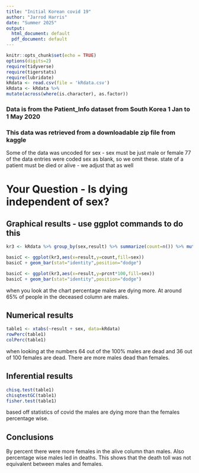 ```yaml
---
title: "Initial Korean covid 19"
author: "Jarrod Harris"
date: "Summer 2025"
output:
  html_document: default
  pdf_document: default
---
```


```r
knitr::opts_chunk$set(echo = TRUE)
options(digits=2)
require(tidyverse)
require(tigerstats)
require(lubridate)
kRdata <- read.csv(file = 'kRdata.csv')
kRdata <- kRdata %>%
mutate(across(where(is.character), as.factor))

```
### Data is from the Patient_Info dataset from South Korea 1 Jan to 1 May 2020
### This data was retrieved from a downloadable zip file from kaggle

Some of the data was uncoded for sex - sex must be just male or female
77 of the data entries were coded sex  as blank, so we omit these.
state of a patient must be died or alive - we adjust that as well   
  
# Your Question - Is dying independent of sex?






## Graphical results - use ggplot commands to do this 

```r
kr3 <- kRdata %>% group_by(sex,result) %>% summarize(count=n()) %>% mutate(prcnt=count/sum(count))
```

```r
basicC <- ggplot(kr3,aes(x=result,y=count,fill=sex))
basicC + geom_bar(stat="identity",position="dodge")
```





```r
basicC <- ggplot(kr3,aes(x=result,y=prcnt*100,fill=sex))
basicC + geom_bar(stat="identity",position="dodge")
```

when you look at the  chart percentage males are dying more. At around 65% of people in the deceased column are males.
  
## Numerical results

```r
table1 <- xtabs(~result + sex, data=kRdata)
rowPerc(table1)
colPerc(table1)
```

when looking at the numbers 64 out of the 100% males are dead and 36 out of 100 females are dead. There are more males dead than females.



## Inferential results 

```r
chisq.test(table1)
chisqtestGC(table1)
fisher.test(table1)
```




based off statistics of covid the males are dying more than the females percentage wise.

## Conclusions
By percent there were more females in the alive column than males. Also percentage wise males led in deaths. This shows that the death toll was not equivalent between males and females.  
